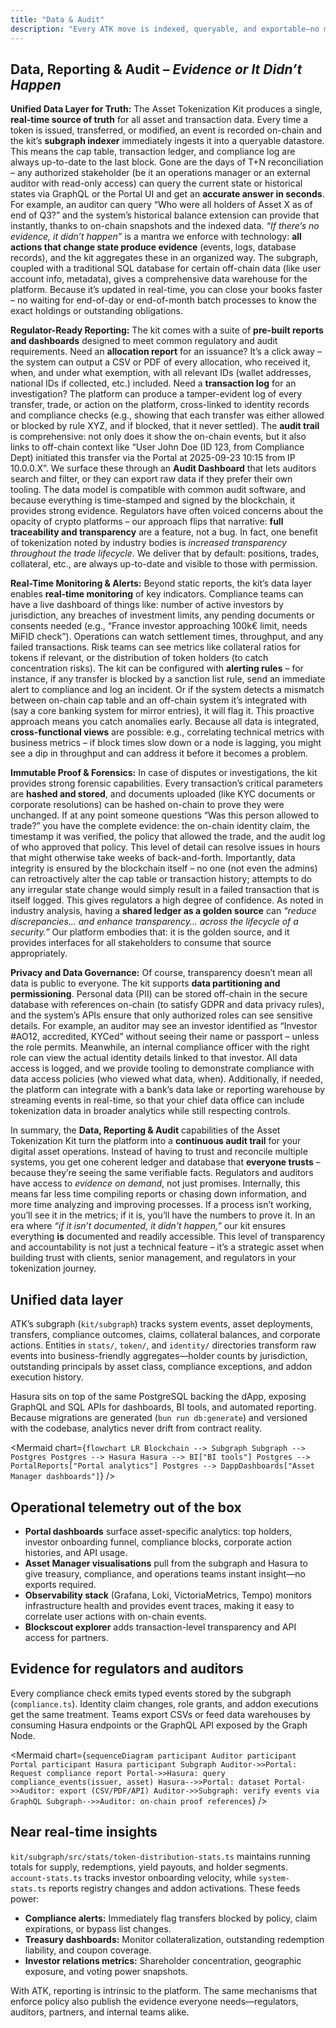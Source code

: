 ```yaml
---
title: "Data & Audit"
description: "Every ATK move is indexed, queryable, and exportable—no more reconciliation fire drills."
---
```


## Data, Reporting & Audit – *Evidence or It Didn’t Happen*

**Unified Data Layer for Truth:** The Asset Tokenization Kit produces a single, **real-time source of truth** for all asset and transaction data. Every time a token is issued, transferred, or modified, an event is recorded on-chain and the kit’s **subgraph indexer** immediately ingests it into a queryable datastore. This means the cap table, transaction ledger, and compliance log are always up-to-date to the last block. Gone are the days of T+N reconciliation – any authorized stakeholder (be it an operations manager or an external auditor with read-only access) can query the current state or historical states via GraphQL or the Portal UI and get an **accurate answer in seconds**. For example, an auditor can query “Who were all holders of Asset X as of end of Q3?” and the system’s historical balance extension can provide that instantly, thanks to on-chain snapshots and the indexed data. *“If there’s no evidence, it didn’t happen”* is a mantra we enforce with technology: **all actions that change state produce evidence** (events, logs, database records), and the kit aggregates these in an organized way. The subgraph, coupled with a traditional SQL database for certain off-chain data (like user account info, metadata), gives a comprehensive data warehouse for the platform. Because it’s updated in real-time, you can close your books faster – no waiting for end-of-day or end-of-month batch processes to know the exact holdings or outstanding obligations.

**Regulator-Ready Reporting:** The kit comes with a suite of **pre-built reports and dashboards** designed to meet common regulatory and audit requirements. Need an **allocation report** for an issuance? It’s a click away – the system can output a CSV or PDF of every allocation, who received it, when, and under what exemption, with all relevant IDs (wallet addresses, national IDs if collected, etc.) included. Need a **transaction log** for an investigation? The platform can produce a tamper-evident log of every transfer, trade, or action on the platform, cross-linked to identity records and compliance checks (e.g., showing that each transfer was either allowed or blocked by rule XYZ, and if blocked, that it never settled). The **audit trail** is comprehensive: not only does it show the on-chain events, but it also links to off-chain context like “User John Doe (ID 123, from Compliance Dept) initiated this transfer via the Portal at 2025-09-23 10:15 from IP 10.0.0.X”. We surface these through an **Audit Dashboard** that lets auditors search and filter, or they can export raw data if they prefer their own tooling. The data model is compatible with common audit software, and because everything is time-stamped and signed by the blockchain, it provides strong evidence. Regulators have often voiced concerns about the opacity of crypto platforms – our approach flips that narrative: **full traceability and transparency** are a feature, not a bug. In fact, one benefit of tokenization noted by industry bodies is *increased transparency throughout the trade lifecycle*. We deliver that by default: positions, trades, collateral, etc., are always up-to-date and visible to those with permission.

**Real-Time Monitoring & Alerts:** Beyond static reports, the kit’s data layer enables **real-time monitoring** of key indicators. Compliance teams can have a live dashboard of things like: number of active investors by jurisdiction, any breaches of investment limits, any pending documents or consents needed (e.g., “France investor approaching 100k€ limit, needs MiFID check”). Operations can watch settlement times, throughput, and any failed transactions. Risk teams can see metrics like collateral ratios for tokens if relevant, or the distribution of token holders (to catch concentration risks). The kit can be configured with **alerting rules** – for instance, if any transfer is blocked by a sanction list rule, send an immediate alert to compliance and log an incident. Or if the system detects a mismatch between on-chain cap table and an off-chain system it’s integrated with (say a core banking system for mirror entries), it will flag it. This proactive approach means you catch anomalies early. Because all data is integrated, **cross-functional views** are possible: e.g., correlating technical metrics with business metrics – if block times slow down or a node is lagging, you might see a dip in throughput and can address it before it becomes a problem.

**Immutable Proof & Forensics:** In case of disputes or investigations, the kit provides strong forensic capabilities. Every transaction’s critical parameters are **hashed and stored**, and documents uploaded (like KYC documents or corporate resolutions) can be hashed on-chain to prove they were unchanged. If at any point someone questions “Was this person allowed to trade?” you have the complete evidence: the on-chain identity claim, the timestamp it was verified, the policy that allowed the trade, and the audit log of who approved that policy. This level of detail can resolve issues in hours that might otherwise take weeks of back-and-forth. Importantly, data integrity is ensured by the blockchain itself – no one (not even the admins) can retroactively alter the cap table or transaction history; attempts to do any irregular state change would simply result in a failed transaction that is itself logged. This gives regulators a high degree of confidence. As noted in industry analysis, having a **shared ledger as a golden source** can *“reduce discrepancies… and enhance transparency… across the lifecycle of a security.”* Our platform embodies that: it is the golden source, and it provides interfaces for all stakeholders to consume that source appropriately.

**Privacy and Data Governance:** Of course, transparency doesn’t mean all data is public to everyone. The kit supports **data partitioning and permissioning**. Personal data (PII) can be stored off-chain in the secure database with references on-chain (to satisfy GDPR and data privacy rules), and the system’s APIs ensure that only authorized roles can see sensitive details. For example, an auditor may see an investor identified as “Investor #AO12, accredited, KYCed” without seeing their name or passport – unless the role permits. Meanwhile, an internal compliance officer with the right role can view the actual identity details linked to that investor. All data access is logged, and we provide tooling to demonstrate compliance with data access policies (who viewed what data, when). Additionally, if needed, the platform can integrate with a bank’s data lake or reporting warehouse by streaming events in real-time, so that your chief data office can include tokenization data in broader analytics while still respecting controls.

In summary, the **Data, Reporting & Audit** capabilities of the Asset Tokenization Kit turn the platform into a **continuous audit trail** for your digital asset operations. Instead of having to trust and reconcile multiple systems, you get one coherent ledger and database that **everyone trusts** – because they’re seeing the same verifiable facts. Regulators and auditors have access to *evidence on demand*, not just promises. Internally, this means far less time compiling reports or chasing down information, and more time analyzing and improving processes. If a process isn’t working, you’ll see it in the metrics; if it is, you’ll have the numbers to prove it. In an era where *“if it isn’t documented, it didn’t happen,”* our kit ensures everything **is** documented and readily accessible. This level of transparency and accountability is not just a technical feature – it’s a strategic asset when building trust with clients, senior management, and regulators in your tokenization journey.

## Unified data layer

ATK’s subgraph (`kit/subgraph`) tracks system events, asset deployments, transfers, compliance outcomes, claims, collateral balances, and corporate actions. Entities in `stats/`, `token/`, and `identity/` directories transform raw events into business-friendly aggregates—holder counts by jurisdiction, outstanding principals by asset class, compliance exceptions, and addon execution history.

Hasura sits on top of the same PostgreSQL backing the dApp, exposing GraphQL and SQL APIs for dashboards, BI tools, and automated reporting. Because migrations are generated (`bun run db:generate`) and versioned with the codebase, analytics never drift from contract reality.

<Mermaid
  chart={`
flowchart LR
  Blockchain --> Subgraph
  Subgraph --> Postgres
  Postgres --> Hasura
  Hasura --> BI["BI tools"]
  Postgres --> PortalReports["Portal analytics"]
  Postgres --> DappDashboards["Asset Manager dashboards"]
`}
/>

## Operational telemetry out of the box

- **Portal dashboards** surface asset-specific analytics: top holders, investor onboarding funnel, compliance blocks, corporate action histories, and API usage.
- **Asset Manager visualisations** pull from the subgraph and Hasura to give treasury, compliance, and operations teams instant insight—no exports required.
- **Observability stack** (Grafana, Loki, VictoriaMetrics, Tempo) monitors infrastructure health and provides event traces, making it easy to correlate user actions with on-chain events.
- **Blockscout explorer** adds transaction-level transparency and API access for partners.

## Evidence for regulators and auditors

Every compliance check emits typed events stored by the subgraph (`compliance.ts`). Identity claim changes, role grants, and addon executions get the same treatment. Teams export CSVs or feed data warehouses by consuming Hasura endpoints or the GraphQL API exposed by the Graph Node.

<Mermaid
  chart={`
sequenceDiagram
  participant Auditor
  participant Portal
  participant Hasura
  participant Subgraph
  Auditor->>Portal: Request compliance report
  Portal->>Hasura: query compliance_events(issuer, asset)
  Hasura-->>Portal: dataset
  Portal->>Auditor: export (CSV/PDF/API)
  Auditor->>Subgraph: verify events via GraphQL
  Subgraph-->>Auditor: on-chain proof references
`}
/>

## Near real-time insights

`kit/subgraph/src/stats/token-distribution-stats.ts` maintains running totals for supply, redemptions, yield payouts, and holder segments. `account-stats.ts` tracks investor onboarding velocity, while `system-stats.ts` reports registry changes and addon activations. These feeds power:

- **Compliance alerts:** Immediately flag transfers blocked by policy, claim expirations, or bypass list changes.
- **Treasury dashboards:** Monitor collateralization, outstanding redemption liability, and coupon coverage.
- **Investor relations metrics:** Shareholder concentration, geographic exposure, and voting power snapshots.

With ATK, reporting is intrinsic to the platform. The same mechanisms that enforce policy also publish the evidence everyone needs—regulators, auditors, partners, and internal teams alike.
